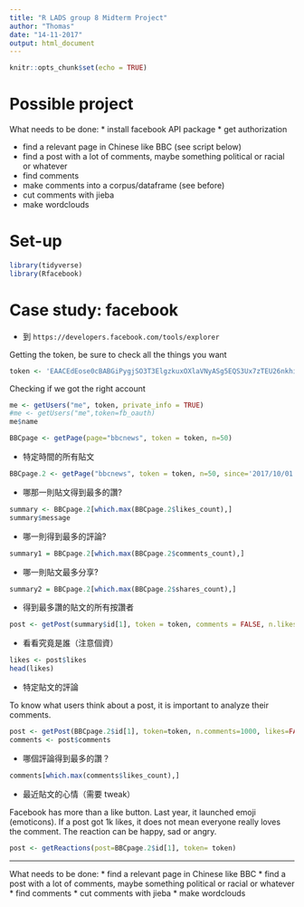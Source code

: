 ```yaml
---
title: "R LADS group 8 Midterm Project"
author: "Thomas"
date: "14-11-2017"
output: html_document
---
```


```r
knitr::opts_chunk$set(echo = TRUE)
```


# Possible project

What needs to be done:
* install facebook API package
* get authorization

* find a relevant page in Chinese like BBC (see script below)
* find a post with a lot of comments, maybe something political or racial or whatever
* find comments
* make comments into a corpus/dataframe (see before)
* cut comments with jieba
* make wordclouds






# Set-up

```r
library(tidyverse)
library(Rfacebook)
```

# Case study: facebook

  - 到 `https://developers.facebook.com/tools/explorer`

Getting the token, be sure to check all the things you want
```r
token <- 'EAACEdEose0cBABGiPygjSO3T3ElgzkuxOXlaVNyASg5EQS3Ux7zTEU26nkhiSjc1PfZAHSUcxYwQNcnwhYZCn4EIoRbXbYWRKjwxCY41lZAGqO6BFuZCZAvAzQSppXtFuIc3epB9ovZABo1xJeHWQ5yQxXGxvZAamFNZAn3jixTZATLfYm3rr9vnUbhUcqnIyYp0k7fZAUXKHWwAZDZD'
```

Checking if we got the right account
```r
me <- getUsers("me", token, private_info = TRUE)
#me <- getUsers("me",token=fb_oauth)
me$name
```



```r
BBCpage <- getPage(page="bbcnews", token = token, n=50) 
```


- 特定時間的所有貼文

```r
BBCpage.2 <- getPage("bbcnews", token = token, n=50, since='2017/10/01', until='2017/10/20')
```

- 哪那一則貼文得到最多的讚?

```r
summary <- BBCpage.2[which.max(BBCpage.2$likes_count),]
summary$message
```


- 哪一則得到最多的評論?
```r
summary1 = BBCpage.2[which.max(BBCpage.2$comments_count),]

```

- 哪一則貼文最多分享?
```r
summary2 = BBCpage.2[which.max(BBCpage.2$shares_count),]
```

- 得到最多讚的貼文的所有按讚者

```r
post <- getPost(summary$id[1], token = token, comments = FALSE, n.likes=2000)

```


- 看看究竟是誰（注意個資）

```r
likes <- post$likes
head(likes)
```


- 特定貼文的評論

To know what users think about a post, it is important to analyze their comments.
```r
post <- getPost(BBCpage.2$id[1], token=token, n.comments=1000, likes=FALSE)
comments <- post$comments
```

- 哪個評論得到最多的讚？

```r
comments[which.max(comments$likes_count),]
```

- 最近貼文的心情（需要 tweak）

Facebook has more than a like button. Last year, it launched emoji (emoticons). If a post got 1k likes, it does not mean everyone really loves the comment. The reaction can be happy, sad or angry.

```r
post <- getReactions(post=BBCpage.2$id[1], token= token)

```


---

What needs to be done:
* find a relevant page in Chinese like BBC
* find a post with a lot of comments, maybe something political or racial or whatever
* find comments
* cut comments with jieba
* make wordclouds


















